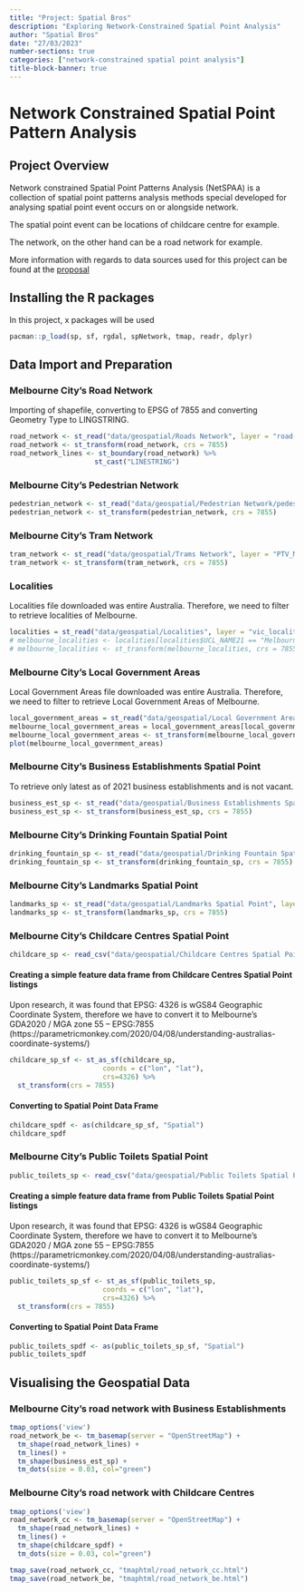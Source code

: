 ```yaml
---
title: "Project: Spatial Bros"
description: "Exploring Network-Constrained Spatial Point Analysis"
author: "Spatial Bros"
date: "27/03/2023"
number-sections: true
categories: ["network-constrained spatial point analysis"]
title-block-banner: true
---
```


# Network Constrained Spatial Point Pattern Analysis

## Project Overview

Network constrained Spatial Point Patterns Analysis (NetSPAA) is a collection of spatial point patterns analysis methods special developed for analysing spatial point event occurs on or alongside network.

The spatial point event can be locations of childcare centre for example.

The network, on the other hand can be a road network for example.

More information with regards to data sources used for this project can be found at the [proposal](https://spatialbros.netlify.app/proposal.html#data-sources)

## Installing the R packages

In this project, x packages will be used

```r
pacman::p_load(sp, sf, rgdal, spNetwork, tmap, readr, dplyr)
```

## Data Import and Preparation

### Melbourne City's Road Network

Importing of shapefile, converting to EPSG of 7855 and converting Geometry Type to LINGSTRING.

```r
road_network <- st_read("data/geospatial/Roads Network", layer = "road-corridors")
road_network <- st_transform(road_network, crs = 7855)
road_network_lines <- st_boundary(road_network) %>% 
                     st_cast("LINESTRING")
```

### Melbourne City's Pedestrian Network

```r
pedestrian_network <- st_read("data/geospatial/Pedestrian Network/pedestrian-network.geojson")
pedestrian_network <- st_transform(pedestrian_network, crs = 7855)
```

### Melbourne City's Tram Network

```r
tram_network <- st_read("data/geospatial/Trams Network", layer = "PTV_METRO_TRAM_ROUTE")
tram_network <- st_transform(tram_network, crs = 7855)
```

### Localities

Localities file downloaded was entire Australia. Therefore, we need to filter to retrieve localities of Melbourne.

```r
localities = st_read("data/geospatial/Localities", layer = "vic_localities") 
# melbourne_localities <- localities[localities$UCL_NAME21 == "Melbourne", ]
# melbourne_localities <- st_transform(melbourne_localities, crs = 7855)

```

### Melbourne City's Local Government Areas

Local Government Areas file downloaded was entire Australia. Therefore, we need to filter to retrieve Local Government Areas of Melbourne.

```r
local_government_areas = st_read("data/geospatial/Local Government Areas", layer = "LGA_2022_AUST_GDA2020")
melbourne_local_government_areas = local_government_areas[local_government_areas$LGA_NAME22 == "Melbourne",]
melbourne_local_government_areas <- st_transform(melbourne_local_government_areas, crs = 7855)
plot(melbourne_local_government_areas)
```

### Melbourne City's Business Establishments Spatial Point

To retrieve only latest as of 2021 business establishments and is not vacant.

```r
business_est_sp <- st_read("data/geospatial/Business Establishments Spatial Point/business-establishments-with-address-and-industry-classification.geojson") %>% filter(census_year == "2021") %>% filter(trading_name != "Vacant")
business_est_sp <- st_transform(business_est_sp, crs = 7855) 
```

### Melbourne City's Drinking Fountain Spatial Point

```r
drinking_fountain_sp <- st_read("data/geospatial/Drinking Fountain Spatial Point", layer = "drinking-fountains")
drinking_fountain_sp <- st_transform(drinking_fountain_sp, crs = 7855)
```

### Melbourne City's Landmarks Spatial Point

```r
landmarks_sp <- st_read("data/geospatial/Landmarks Spatial Point", layer = "landmarks-and-places-of-interest-including-schools-theatres-health-services-spor")
landmarks_sp <- st_transform(landmarks_sp, crs = 7855)
```

### Melbourne City's Childcare Centres Spatial Point

```r
childcare_sp <- read_csv("data/geospatial/Childcare Centres Spatial Point/childcare-centres.csv")

```

#### Creating a simple feature data frame from Childcare Centres Spatial Point listings

Upon research, it was found that EPSG: 4326 is wGS84 Geographic Coordinate System, therefore we have to convert it to Melbourne's GDA2020 / MGA zone 55 -- EPSG:7855 (https://parametricmonkey.com/2020/04/08/understanding-australias-coordinate-systems/)

```r
childcare_sp_sf <- st_as_sf(childcare_sp, 
                       coords = c("lon", "lat"),
                       crs=4326) %>%
  st_transform(crs = 7855)
```

#### Converting to Spatial Point Data Frame

```r
childcare_spdf <- as(childcare_sp_sf, "Spatial")
childcare_spdf
```

### Melbourne City's Public Toilets Spatial Point

```r
public_toilets_sp <- read_csv("data/geospatial/Public Toilets Spatial Point/public-toilets.csv")
```

#### Creating a simple feature data frame from Public Toilets Spatial Point listings

Upon research, it was found that EPSG: 4326 is wGS84 Geographic Coordinate System, therefore we have to convert it to Melbourne's GDA2020 / MGA zone 55 -- EPSG:7855 (https://parametricmonkey.com/2020/04/08/understanding-australias-coordinate-systems/)

```r
public_toilets_sp_sf <- st_as_sf(public_toilets_sp, 
                       coords = c("lon", "lat"),
                       crs=4326) %>%
  st_transform(crs = 7855)
```

#### Converting to Spatial Point Data Frame

```r
public_toilets_spdf <- as(public_toilets_sp_sf, "Spatial")
public_toilets_spdf
```

## Visualising the Geospatial Data

### Melbourne City's road network with Business Establishments

```r
tmap_options('view')
road_network_be <- tm_basemap(server = "OpenStreetMap") +
  tm_shape(road_network_lines) +
  tm_lines() +
  tm_shape(business_est_sp) +
  tm_dots(size = 0.03, col="green")
```

### Melbourne City's road network with Childcare Centres

```r
tmap_options('view')
road_network_cc <- tm_basemap(server = "OpenStreetMap") +
  tm_shape(road_network_lines) +
  tm_lines() +
  tm_shape(childcare_spdf) +
  tm_dots(size = 0.03, col="green")
```

<!-- ### Melbourne City's road network with Drinking Fountain -->

<!-- ```{r} -->

<!--  tmap_mode('view') -->

<!--  tm_basemap(server = "OpenStreetMap") + -->

<!--    tm_shape(road_network_lines) + -->

<!--    tm_lines() + -->

<!--    tm_shape(drinking_fountain_sp) + -->

<!--    tm_dots(size = 0.03, col="green") -->

<!-- ``` -->

<!-- ### Melbourne City's road network with Landmarks -->

<!-- ```{r} -->

<!-- tmap_mode('view') -->

<!-- tm_basemap(server = "OpenStreetMap") + -->

<!--   tm_shape(road_network_lines) + -->

<!--   tm_lines() + -->

<!--   tm_shape(landmarks_sp) + -->

<!--   tm_dots(size = 0.03, col="green") -->

<!-- ``` -->

<!-- ### Melbourne City's road network with Public Toilets -->

<!-- ```{r} -->

<!-- tmap_mode('view') -->

<!-- tm_basemap(server = "OpenStreetMap") + -->

<!--   tm_shape(road_network_lines) + -->

<!--   tm_lines() + -->

<!--   tm_shape(public_toilets_spdf) + -->

<!--   tm_dots(size = 0.03, col="green") -->

<!-- ``` -->

<!-- ### Melbourne City's road network with Residential Dwellings -->

<!-- ```{r} -->

<!-- tmap_mode('view') -->

<!-- tm_basemap(server = "OpenStreetMap") + -->

<!--   tm_shape(road_network_lines) + -->

<!--   tm_lines() + -->

<!--   tm_shape(residential_dwelling_sp) + -->

<!--   tm_dots(size = 0.03, col="green") -->

```r
tmap_save(road_network_cc, "tmaphtml/road_network_cc.html")
tmap_save(road_network_be, "tmaphtml/road_network_be.html")
```


<!-- ``` -->

<!-- ### Melbourne's City Network Combined with all network spatial points -->

<!-- ```{r} -->

<!-- tmap_mode('view') -->

<!-- tm_basemap(server = "OpenStreetMap") + -->

<!--   tm_shape(road_network_lines) + -->

<!--   tm_lines() + -->

<!--   tm_shape(tram_network) + -->

<!--   tm_lines() + -->

<!--   tm_shape(business_est_sp) + -->

<!--   tm_dots(size = 0.03, col="green") + -->

<!--   tm_shape(childcare_spdf) + -->

<!--   tm_dots(size = 0.03, col="blue") + -->

<!--   tm_shape(drinking_fountain_sp) + -->

<!--   tm_dots(size = 0.03, col="cyan") + -->

<!--   tm_shape(landmarks_sp) + -->

<!--   tm_dots(size = 0.03, col="red") + -->

<!--   tm_shape(public_toilets_spdf) + -->

<!--   tm_dots(size = 0.03, col="orange") + -->

<!--   tm_shape(residential_dwelling_sp) + -->

<!--   tm_dots(size = 0.03, col="yellow") -->

<!-- ``` -->
